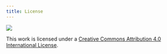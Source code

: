 ```yaml
---
title: License
---
```


![](https://i.creativecommons.org/l/by/4.0/88x31.png)

This work is licensed under a [Creative Commons Attribution 4.0 International License](https://creativecommons.org/licenses/by/4.0/).

<!--# TO DO: Add reuse and attribution instructions. -->
